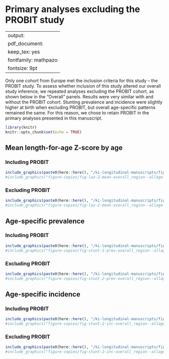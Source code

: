 # Primary analyses excluding the PROBIT study {#exclude-PROBIT}

---
output:
  pdf_document:
    keep_tex: yes
fontfamily: mathpazo
fontsize: 9pt
---

\raggedright

Only one cohort from Europe met the inclusion criteria for this study -- the PROBIT study. To assess whether inclusion of this study altered our overall study inference, we repeated analyses excluding the PROBIT cohort, as shown below in the "Overall" panels. Results were very similar with and without the PROBIT cohort. Stunting prevalence and incidence were slightly higher at birth when excluding PROBIT, but overall age-specific patterns remained the same. For this reason, we chose to retain PROBIT in the primary analyses presented in this manuscript.  

```r
library(knitr)
knitr::opts_chunk$set(echo = TRUE)
```

<!-- ##################################################################################### -->
## Mean length-for-age Z-score by age

### Including PROBIT
```r
include_graphics(paste0(here::here(), "/ki-longitudinal-manuscripts/figures/stunting/fig-laz-2-mean-overall_region--allage-primary.png"))
#include_graphics("figure-copies/fig-laz-2-mean-overall_region--allage-primary.png")
```

### Excluding PROBIT
```r
include_graphics(paste0(here::here(), "/ki-longitudinal-manuscripts/figures/stunting/fig-laz-2-mean-overall_region--allage-primary_no_probit.png"))
#include_graphics("figure-copies/fig-laz-2-mean-overall_region--allage-primary_no_probit.png")
```


<!-- ##################################################################################### -->
## Age-specific prevalence

### Including PROBIT
```r
include_graphics(paste0(here::here(), "/ki-longitudinal-manuscripts/figures/stunting/fig-stunt-2-prev-overall_region--allage-primary.png"))
#include_graphics("figure-copies/fig-stunt-2-prev-overall_region--allage-primary.png")
```

### Excluding PROBIT
```r
include_graphics(paste0(here::here(), "/ki-longitudinal-manuscripts/figures/stunting/fig-stunt-2-prev-overall_region--allage-primary_no_probit.png"))
#include_graphics("figure-copies/fig-stunt-2-prev-overall_region--allage-primary_no_probit.png")
```

<!-- ##################################################################################### -->
## Age-specific incidence

### Including PROBIT
```r
include_graphics(paste0(here::here(), "/ki-longitudinal-manuscripts/figures/stunting/fig-stunt-2-prev-overall_region--allage-primary.png"))
#include_graphics("figure-copies/fig-stunt-2-inc-overall_region--allage-primary.png")
```

### Excluding PROBIT
```r
include_graphics(paste0(here::here(), "/ki-longitudinal-manuscripts/figures/stunting/fig-stunt-2-inc-overall_region--allage-primary.png"))
#include_graphics("figure-copies/fig-stunt-2-inc-overall_region--allage-primary_no_probit.png")
```




